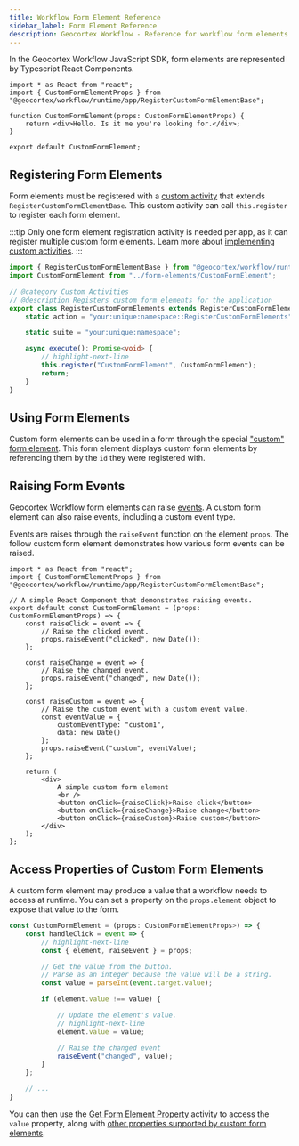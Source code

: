 ```yaml
---
title: Workflow Form Element Reference
sidebar_label: Form Element Reference
description: Geocortex Workflow - Reference for workflow form elements for web applications
---
```


In the Geocortex Workflow JavaScript SDK, form elements are represented by Typescript React Components.

```tsx
import * as React from "react";
import { CustomFormElementProps } from "@geocortex/workflow/runtime/app/RegisterCustomFormElementBase";

function CustomFormElement(props: CustomFormElementProps) {
    return <div>Hello. Is it me you're looking for.</div>;
}

export default CustomFormElement;
```

## Registering Form Elements

Form elements must be registered with a [custom activity](sdk-web-activity-reference.mdx#registering-activities) that extends `RegisterCustomFormElementBase`. This custom activity can call `this.register` to register each form element.

:::tip
Only one form element registration activity is needed per app, as it can register multiple custom form elements.
Learn more about [implementing custom activities](sdk-web-activity-reference.mdx).
:::

```ts
import { RegisterCustomFormElementBase } from "@geocortex/workflow/runtime/app/RegisterCustomFormElementBase";
import CustomFormElement from "../form-elements/CustomFormElement";

// @category Custom Activities
// @description Registers custom form elements for the application
export class RegisterCustomFormElements extends RegisterCustomFormElementBase {
    static action = "your:unique:namespace::RegisterCustomFormElements";

    static suite = "your:unique:namespace";

    async execute(): Promise<void> {
        // highlight-next-line
        this.register("CustomFormElement", CustomFormElement);
        return;
    }
}
```

## Using Form Elements

Custom form elements can be used in a form through the special ["custom" form element](https://docs.geocortex.com/workflow/latest/help/Default.htm#wf5/help/form-elements/custom.htm#Custom_Form_Elements%3FTocPath%3DForms%7CForm%2520Element%2520Reference%7CCustom%2520Form%2520Elements%7C_____0). This form element displays custom form elements by referencing them by the `id` they were registered with.

## Raising Form Events

Geocortex Workflow form elements can raise [events](https://docs.geocortex.com/workflow/latest/help/Default.htm#wf5/help/forms.htm#Events%3FTocPath%3DForms%7COverview%2520of%2520Forms%7CEvents%7C_____0). A custom form element can also raise events, including a custom event type.

Events are raises through the `raiseEvent` function on the element `props`. The follow custom form element demonstrates how various form events can be raised.

```tsx
import * as React from "react";
import { CustomFormElementProps } from "@geocortex/workflow/runtime/app/RegisterCustomFormElementBase";

// A simple React Component that demonstrates raising events.
export default const CustomFormElement = (props: CustomFormElementProps) => {
    const raiseClick = event => {
        // Raise the clicked event.
        props.raiseEvent("clicked", new Date());
    };

    const raiseChange = event => {
        // Raise the changed event.
        props.raiseEvent("changed", new Date());
    };

    const raiseCustom = event => {
        // Raise the custom event with a custom event value.
        const eventValue = {
            customEventType: "custom1",
            data: new Date()
        };
        props.raiseEvent("custom", eventValue);
    };

    return (
        <div>
            A simple custom form element
            <br />
            <button onClick={raiseClick}>Raise click</button>
            <button onClick={raiseChange}>Raise change</button>
            <button onClick={raiseCustom}>Raise custom</button>
        </div>
    );
};
```

## Access Properties of Custom Form Elements

A custom form element may produce a value that a workflow needs to access at runtime. You can set a property on the `props.element` object to expose that value to the form.

```ts
const CustomFormElement = (props: CustomFormElementProps>) => {
    const handleClick = event => {
        // highlight-next-line
        const { element, raiseEvent } = props;

        // Get the value from the button.
        // Parse as an integer because the value will be a string.
        const value = parseInt(event.target.value);

        if (element.value !== value) {

            // Update the element's value.
            // highlight-next-line
            element.value = value;

            // Raise the changed event
            raiseEvent("changed", value);
        }
    };

    // ...
}
```

You can then use the [Get Form Element Property](https://docs.geocortex.com/workflow/latest/help/Default.htm#wf5/help/activities/get-form-element-property.htm) activity to access the `value` property, along with [other properties supported by custom form elements](https://docs.geocortex.com/workflow/latest/help/Default.htm#wf5/help/form-elements/custom.htm#Custom_Form_Element_Properties%3FTocPath%3DForms%7CForm%2520Element%2520Reference%7CCustom%2520Form%2520Elements%7C_____1).
